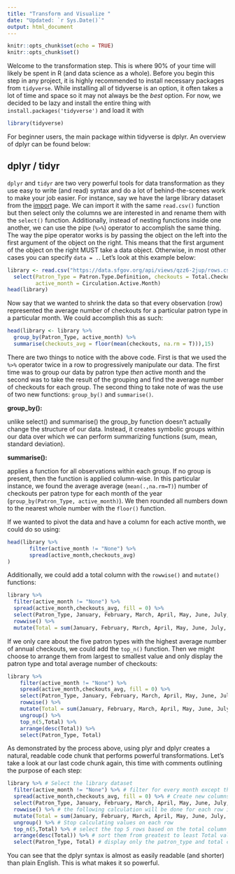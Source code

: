 ```yaml
---
title: "Transform and Visualize "
date: "Updated: `r Sys.Date()`"
output: html_document
---
```


```r
knitr::opts_chunk$set(echo = TRUE)
knitr::opts_chunk$set()
```

Welcome to the transformation step. This is where 90% of your time will likely be spent in R (and data science as a whole). Before you begin this step in any project, it is highly recommended to install necessary packages from `tidyverse`. While installing all of tidyverse is an option, it often takes a lot of time and space so it may not always be the *best* option. For now, we decided to be lazy and install the entire thing with `install.packages('tidyverse')` and load it with 

```r
library(tidyverse)
```

For beginner users, the main package within tidyverse is dplyr. An overview of dplyr can be found below:

## dplyr / tidyr

`dplyr` and `tidyr` are two very powerful tools for data transformation as they use easy to write (and read) syntax and do a lot of behind-the-scenes work to make your job easier. For instance, say we have the large library dataset from the [import](Import.html) page. We can import it with the same `read.csv()` function but then select only the columns we are interested in and rename them with the `select()` function. Additionally, instead of nesting functions inside one another, we can use the pipe (`%>%`) operator to accomplish the same thing. The way the pipe operator works is by passing the object on the left into the first argument of the object on the right. This means that the first argument of the object on the right MUST take a data object. Otherwise, in most other cases you can specify `data = .`. Let's look at this example below: 

```r
library <- read.csv("https://data.sfgov.org/api/views/qzz6-2jup/rows.csv") %>%
  select(Patron_Type = Patron.Type.Definition, checkouts = Total.Checkouts,
         active_month = Circulation.Active.Month)
head(library)
```

Now say that we wanted to shrink the data so that every observation (row) represented the average number of checkouts for a particular patron type in a particular month. We could accomplish this as such: 

```r
head(library <- library %>%
  group_by(Patron_Type, active_month) %>%
  summarise(checkouts_avg = floor(mean(checkouts, na.rm = T))),15)
```

There are two things to notice with the above code. First is that we used the `%>%` operator twice in a row to progressively manipulate our data. The first time was to group our data by patron type *then* active month and the second was to take the result of the grouping and find the average number of checkouts for each group. The second thing to take note of was the use of two new functions: `group_by()` and `summarise()`. 

**group_by():**

unlike select() and summarise() the group_by function doesn't actually change the structure of our data. Instead, it creates symbolic groups within our data over which we can perform summarizing functions (sum, mean, standard deviation). 

**summarise():**

applies a function for all observations within each group. If no group is present, then the function is applied column-wise. In this particular instance, we found the average average (`mean(.,na.rm=T)`) number of checkouts per patron type for each month of the year (`group_by(Patron_Type, active_month)`). We then rounded all numbers down to the nearest whole number with the `floor()` function. 

If we wanted to pivot the data and have a column for each active month, we could do so using: 

```r
head(library %>%
       filter(active_month != "None") %>%
       spread(active_month,checkouts_avg) 
)
```

Additionally, we could add a total column with the `rowwise()` and `mutate()` functions: 

```r
library %>%
  filter(active_month != "None") %>%
  spread(active_month,checkouts_avg, fill = 0) %>%
  select(Patron_Type, January, February, March, April, May, June, July, August, September, October, November, December) %>%
  rowwise() %>%
  mutate(Total = sum(January, February, March, April, May, June, July, August, September, October, November, December))
```

If we only care about the five patron types with the highest average number of annual checkouts, we could add the `top_n()` function. Then we might choose to arrange them from largest to smallest value and only display the patron type and total average number of checkouts: 

```r
library %>%
    filter(active_month != "None") %>%
    spread(active_month,checkouts_avg, fill = 0) %>%
    select(Patron_Type, January, February, March, April, May, June, July, August, September, October, November, December) %>%
    rowwise() %>%
    mutate(Total = sum(January, February, March, April, May, June, July, August, September, October, November, December)) %>%
    ungroup() %>%
    top_n(5,Total) %>%
    arrange(desc(Total)) %>%
    select(Patron_Type, Total)
```

As demonstrated by the process above, using plyr and dplyr creates a natural, readable code chunk that performs powerful transformations. Let's take a look at our last code chunk again, this time with comments outlining the purpose of each step: 

```r
library %>% # Select the library dataset
  filter(active_month != "None") %>% # filter for every month except those labled as 'None'
  spread(active_month,checkouts_avg, fill = 0) %>% # Create new columns for every month containing the average checkouts as values
  select(Patron_Type, January, February, March, April, May, June, July, August, September, October, November, December) %>% # rearrange the month order
  rowwise() %>% # the following calculation will be done for each row instead of each column
  mutate(Total = sum(January, February, March, April, May, June, July, August, September, October, November, December)) %>% #Add a total column that adds the values for each month
  ungroup() %>% # Stop calculating values on each row
  top_n(5,Total) %>% # select the top 5 rows based on the total column
  arrange(desc(Total)) %>% # sort them from greatest to least Total value
  select(Patron_Type, Total) # display only the patron_type and total columns
```

You can see that the dplyr syntax is almost as easily readable (and shorter) than plain English. This is what makes it so powerful. 
